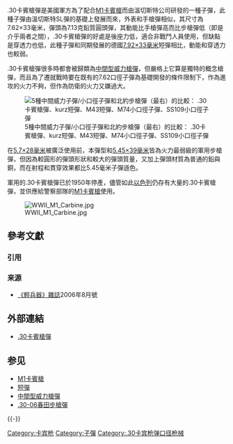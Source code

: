 {{NoteTA
|G1=Military
|G2=長度單位
|G3=Firearms
}}
{{Infobox Firearm Cartridge
|name= .30卡賓槍彈（7.62×33毫米）
|image= File:30 Carbine.jpg
|image_size = 200px
|caption= .30卡賓槍彈
|origin= {{flag|USA|1912}}
|type=[[卡賓槍|卡賓槍]]彈
|service= 1941年—
|used_by=
|wars= [[二戰|二戰]]<br>[[韓戰|韓戰]]<br>[[越戰|越戰]]
|designer=
|design_date=
|production_date=二戰至1950年代、民用型生產至今
|variants= M1、M6（榴彈）<br>M13<br>M18<br>M27
|is_SI_specs= yes
|parent=[[.32溫徹斯特半自動彈|.32溫徹斯特半自動彈]]
|case type= 無框
|bullet= 7.82
|neck= 8.41
|shoulder=
|base= 8.99
|rim_dia= 9.14
|rim_thick=
|case_length= 32.76
|length= 41.91
|case_capacity= 0.92874
|max_pressure= 265.45
|rifling= 1:20"
|primer= 小型步槍
 <!-- Ballistic performance -->
|is_SI_ballistics=yes
|bw1= 120
|btype1= [[全金屬披甲彈|FMJ]]
|vel1= 606.5
|en1= 1311
|bw2=
|btype2=
|vel2=
|en2=
|bw3=
|btype3=
|vel3=
|en3=
|bw4=
|btype4=
|vel4=
|en4=
|bw5=
|btype5=
|vel5=
|en5=
|test_barrel_length= 457.2毫米
|balsrc= 溫徹斯特
}}

.30卡賓槍彈是美國軍方為了配合[[M1卡賓槍|M1卡賓槍]]而由溫切斯特公司研發的一種子彈，此種子彈由溫切斯特SL彈的基礎上發展而來，外表和手槍彈相似，其尺寸為7.62×33毫米，彈頭為7.13克鉛質圓頭彈，其動能比手槍彈高而比步槍彈低（即是介乎兩者之間），.30卡賓槍彈的好處是後座力低，適合非戰鬥人員使用，但缺點是穿透力也低，此種子彈和同期發展的德國[[7.92×33mm_Kurz|7.92×33毫米]]短彈相比，動能和穿透力也較弱。

.30卡賓槍彈很多時都會被歸類為[[中間型威力槍彈|中間型威力槍彈]]，但嚴格上它算是獨特的概念槍彈，而且為了遷就戰時要在既有的7.62口徑子彈為基礎開發的條件限制下，作為進攻的火力不夠，但作為防衛的火力又嫌過大。

[[File:Cartridge Comparison .30 Carbine, 7.92x33mm, 7.62x39mm, 5.45x39mm, 5.56x45mm and 7.62x51mm NATO.jpg|thumb|right|5種中間威力子彈/小口徑子彈和北約步槍彈（最右）的比較：
.30卡賓槍彈、kurz短彈、M43短彈、M74小口徑子彈、SS109小口徑子彈]]

在[[5.7×28mm|5.7×28毫米]]被廣泛使用前，本彈型和[[5.45×39mm|5.45×39毫米]]皆為火力最弱級的軍用步槍彈，但因為較圓形的彈頭形狀和較大的彈頭質量，又加上彈頭材質為普通的鉛與銅，而在射程和貫穿效果都比5.45毫米子彈遜色。

軍用的.30卡賓槍彈已於1950年停產，儘管如此[[以色列|以色列]]仍存有大量的.30卡賓槍彈，並供應給警察部隊的[[M1卡賓槍|M1卡賓槍]]使用。

[[File:WWII_M1_Carbine.jpg|thumb]]

== 參考文獻 ==
=== 引用 ===
{{Reflist}}

=== 来源 ===
* [[轻兵器_(杂志)|《輕兵器》雜誌]]2006年8月號

== 外部連結 ==
* [http://firearmsworld.net/ammo/30cab/30cab_ammo.htm .30卡賓槍彈]{{Wayback|url=http://firearmsworld.net/ammo/30cab/30cab_ammo.htm |date=20180129003859 }}

== 参见 ==
{{Portal box|美国军事|第二次世界大战}}
* [[M1卡賓槍|M1卡賓槍]]
* [[7.92×33mm_Kurz|短彈]]
* [[中間型威力槍彈|中間型威力槍彈]]
* [[.30-06春田步槍彈|.30-06春田步槍彈]]

{{-}}
{{二戰美國步兵槍械}}
{{北伐至抗戰時期中華民國步兵武器裝備}}

[[Category:卡宾枪|Category:卡宾枪]]
[[Category:子彈|Category:子彈]]
[[Category:.30卡宾枪弹口径枪械|Category:.30卡宾枪弹口径枪械]]